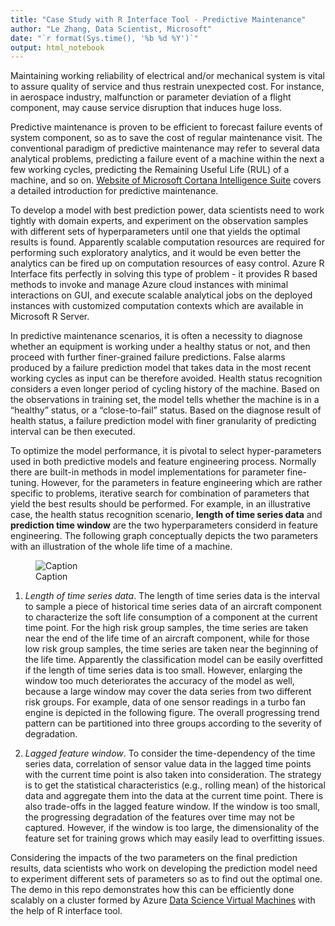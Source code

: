 ```yaml
---
title: "Case Study with R Interface Tool - Predictive Maintenance"
author: "Le Zhang, Data Scientist, Microsoft"
date: "`r format(Sys.time(), '%b %d %Y')`"
output: html_notebook
---
```

Maintaining working reliability of electrical and/or mechanical system is vital to assure quality of service and thus restrain unexpected cost. For instance, in aerospace industry, malfunction or parameter deviation of a flight component, may cause service disruption that induces huge loss. 

Predictive maintenance is proven to be efficient to forecast failure events of system component, so as to save the cost of regular maintenance visit. The conventional paradigm of predictive maintenance may refer to several data analytical problems, predicting a failure event of a machine within the next a few working cycles, predicting the Remaining Useful Life (RUL) of a machine, and so on. [Website of Microsoft Cortana Intelligence Suite](https://gallery.cortanaintelligence.com/Collection/Predictive-Maintenance-Template-3) covers a detailed introduction for predictive maintenance. 

To develop a model with best prediction power, data scientists need to work tightly with domain experts, and experiment on the observation samples with different sets of hyperparameters until one that yields the optimal results is found. Apparently scalable computation resources are required for performing such exploratory analytics, and it would be even better the analytics can be fired up on computation resources of easy control. Azure R Interface fits perfectly in solving this type of problem - it provides R based methods to invoke and manage Azure cloud instances with minimal interactions on GUI, and execute scalable analytical jobs on the deployed instances with customized computation contexts which are available in Microsoft R Server. 

In predictive maintenance scenarios, it is often a necessity to diagnose whether an equipment is working under a healthy status or not, and then proceed with further finer-grained failure predictions. False alarms produced by a failure prediction model that takes data in the most recent working cycles as input can be therefore avoided. Health status recognition considers a even longer period of cycling history of the machine. Based on the observations in training set, the model tells whether the machine is in a "healthy" status, or a "close-to-fail" status. Based on the diagnose result of health status, a failure prediction model with finer granularity of predicting interval can be then executed. 

To optimize the model performance, it is pivotal to select hyper-parameters used in both predictive models and feature engineering process. Normally there are built-in methods in model implementations for parameter fine-tuning. However, for the parameters in feature engineering which are rather specific to problems, iterative search for combination of parameters that yield the best results should be performed. For example, in an illustrative case, the health status recognition scenario, **length of time series data** and **prediction time window** are the two hyperparameters considerd in feature engineering. The following graph conceptually depicts the two parameters with an illustration of the whole life time of a machine.

![Caption](health_status.png) 

1. *Length of time series data*. The length of time series data is the interval to sample a piece of historical time series data of an aircraft component to characterize the soft life consumption of a component at the current time point. For the high risk group samples, the time series are taken near the end of the life time of an aircraft component, while for those low risk group samples, the time series are taken near the beginning of the life time. Apparently the classification model can be easily overfitted if the length of time series data is too small. However, enlarging the window too much deteriorates the accuracy of the model as well, because a large window may cover the data series from two different risk groups. For example, data of one sensor readings in a turbo fan engine is depicted in the following figure. The overall progressing trend pattern can be partitioned into three groups according to the severity of degradation.

2. *Lagged feature window*. To consider the time-dependency of the time series data, correlation of sensor value data in the lagged time points with the current time point is also taken into consideration. The strategy is to get the statistical characteristics (e.g., rolling mean) of the historical data and aggregate them into the data at the current time point. There is also trade-offs in the lagged feature window. If the window is too small, the progressing degradation of the features over time may not be captured. However, if the window is too large, the dimensionality of the feature set for training grows which may easily lead to overfitting issues.

Considering the impacts of the two parameters on the final prediction results, data scientists who work on developing the prediction model need to experiment different sets of parameters so as to find out the optimal one. The demo in this repo demonstrates how this can be efficiently done scalably on a cluster formed by Azure [Data Science Virtual Machines](https://docs.microsoft.com/en-us/azure/machine-learning/machine-learning-data-science-provision-vm) with the help of R interface tool. 